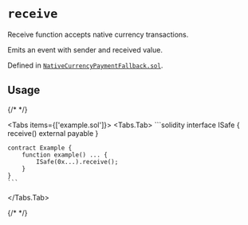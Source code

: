 




# `receive` 



Receive function accepts native currency transactions.

Emits an event with sender and received value.

Defined in [`NativeCurrencyPaymentFallback.sol`](https://github.com/safe-global/safe-smart-account/tree/v1.4.1/contracts/common/NativeCurrencyPaymentFallback.sol#L13).


## Usage

{/* <!-- vale off --> */}

<Tabs items={['example.sol']}>
  <Tabs.Tab>
    ```solidity
    interface ISafe {
        receive() external payable
    }

    contract Example {
        function example() ... {
            ISafe(0x...).receive();
        }
    }
    ```
  </Tabs.Tab>
</Tabs>

{/* <!-- vale on --> */}






